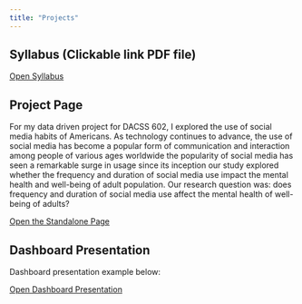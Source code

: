 ```yaml
---
title: "Projects"
---
```


## Syllabus (Clickable link PDF file)

<a href="files/Syllabus.pdf"
target="_blank">Open Syllabus</a>

## Project Page

For my data driven project for DACSS 602, I explored the use of social media habits of Americans. As technology continues to advance, the use of social media has become a popular form of communication and interaction among people of various ages worldwide the popularity of social media has seen a remarkable surge in usage since its inception our study explored whether the frequency and duration of social media use impact the mental health and well-being of adult population. Our research question was: does frequency and duration of social media use affect the mental health of well-being of adults?

<a href="files/602 Group Project - Social Media and Mental Health.html"
target="_blank">Open the Standalone Page</a>


## Dashboard Presentation

Dashboard presentation example below: 

<a href="files/Dashboard.html"
target="_blank">Open Dashboard Presentation</a>


